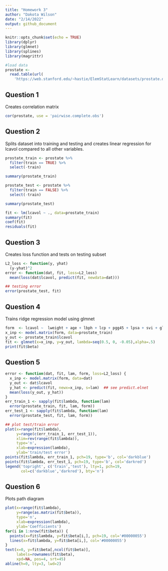 ```yaml
---
title: "Homework 3"
author: "Dakota Wilson"
date: "2/14/2022"
output: github_document
---
```


```r
knitr::opts_chunk$set(echo = TRUE)
library(dplyr)
library(glmnet)
library(splines)
library(magrittr)
```

```r
#load data
prostate <- 
  read.table(url(
    'https://web.stanford.edu/~hastie/ElemStatLearn/datasets/prostate.data'))
```

## Question 1
Creates correlation matrix

```r
cor(prostate, use = 'pairwise.complete.obs')
```

## Question 2
Splits dataset into training and testing and creates linear regression for lcavol compared to all other variables.

```r
prostate_train <- prostate %>%
  filter(train == TRUE) %>% 
  select(-train)

summary(prostate_train)

prostate_test <- prostate %>%
  filter(train == FALSE) %>% 
  select(-train)

summary(prostate_test)

fit <- lm(lcavol ~ ., data=prostate_train)
summary(fit)
coef(fit)
residuals(fit)
```

## Question 3
Creates loss function and tests on testing subset

```r
L2_loss <- function(y, yhat)
  (y-yhat)^2
error <- function(dat, fit, loss=L2_loss)
  mean(loss(dat$lcavol, predict(fit, newdata=dat)))

## testing error
error(prostate_test, fit)
```

## Question 4
Trains ridge regression model using glmnet

```r
form  <- lcavol ~  lweight + age + lbph + lcp + pgg45 + lpsa + svi + gleason
x_inp <- model.matrix(form, data=prostate_train)
y_out <- prostate_train$lcavol
fit <- glmnet(x=x_inp, y=y_out, lambda=seq(0.5, 0, -0.05),alpha=.5)
print(fit$beta)
```

## Question 5

```r
error <- function(dat, fit, lam, form, loss=L2_loss) {
  x_inp <- model.matrix(form, data=dat)
  y_out <- dat$lcavol
  y_hat <- predict(fit, newx=x_inp, s=lam)  ## see predict.elnet
  mean(loss(y_out, y_hat))
}
err_train_1 <- sapply(fit$lambda, function(lam) 
  error(prostate_train, fit, lam, form))
err_test_1 <- sapply(fit$lambda, function(lam) 
  error(prostate_test, fit, lam, form))

## plot test/train error
plot(x=range(fit$lambda),
     y=range(c(err_train_1, err_test_1)),
     xlim=rev(range(fit$lambda)),
     type='n',
     xlab=expression(lambda),
     ylab='train/test error')
points(fit$lambda, err_train_1, pch=19, type='b', col='darkblue')
points(fit$lambda, err_test_1, pch=19, type='b', col='darkred')
legend('topright', c('train','test'), lty=1, pch=19,
       col=c('darkblue','darkred'), bty='n')


```

## Question 6
Plots path diagram

```r
plot(x=range(fit$lambda),
     y=range(as.matrix(fit$beta)),
     type='n',
     xlab=expression(lambda),
     ylab='Coefficients')
for(i in 1:nrow(fit$beta)) {
  points(x=fit$lambda, y=fit$beta[i,], pch=19, col='#00000055')
  lines(x=fit$lambda, y=fit$beta[i,], col='#00000055')
}
text(x=0, y=fit$beta[,ncol(fit$beta)], 
     labels=rownames(fit$beta),
     xpd=NA, pos=4, srt=45)
abline(h=0, lty=3, lwd=2)
```


